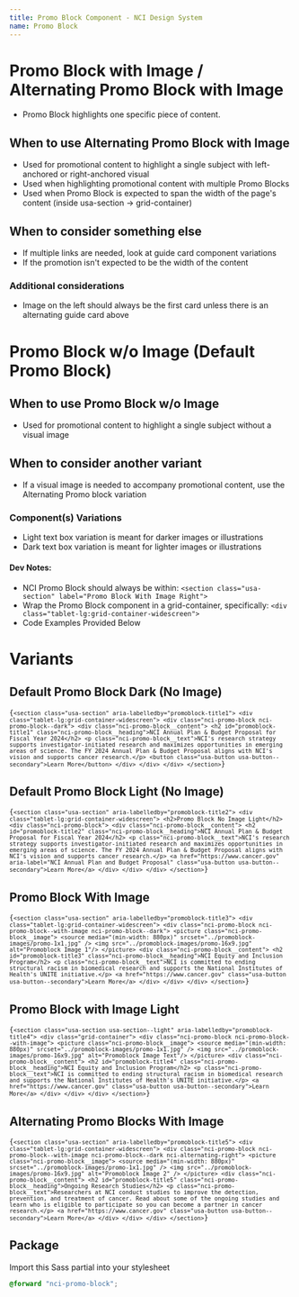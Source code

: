 ```yaml
---
title: Promo Block Component - NCI Design System
name: Promo Block
---
```


# Promo Block with Image / Alternating Promo Block with Image

- Promo Block highlights one specific piece of content.

## When to use Alternating Promo Block with Image

- Used for promotional content to highlight a single subject with left-anchored or right-anchored visual
- Used when highlighting promotional content with multiple Promo Blocks
- Used when Promo Block is expected to span the width of the page's content (inside usa-section -> grid-container)

## When to consider something else

- If multiple links are needed, look at guide card component variations
- If the promotion isn't expected to be the width of the content

### Additional considerations

- Image on the left should always be the first card unless there is an alternating guide card above
  <br />

# Promo Block w/o Image (Default Promo Block)

## When to use Promo Block w/o Image

- Used for promotional content to highlight a single subject without a visual image

## When to consider another variant

- If a visual image is needed to accompany promotional content, use the Alternating Promo block variation

### Component(s) Variations

- Light text box variation is meant for darker images or illustrations
- Dark text box variation is meant for lighter images or illustrations

#### Dev Notes:

- NCI Promo Block should always be within: `<section class="usa-section" label="Promo Block With Image Right">`
- Wrap the Promo Block component in a grid-container, specifically: `<div class="tablet-lg:grid-container-widescreen">`
- Code Examples Provided Below

# Variants

## Default Promo Block Dark (No Image)

<Code className="html">{`
    <section class="usa-section" aria-labelledby="promoblock-title1">
        <div class="tablet-lg:grid-container-widescreen">
            <div class="nci-promo-block nci-promo-block--dark">
                <div class="nci-promo-block__content">
                    <h2 id="promoblock-title1" class="nci-promo-block__heading">NCI Annual Plan & Budget Proposal for Fiscal Year 2024</h2>
                    <p class="nci-promo-block__text">NCI's research strategy supports investigator-initiated research and maximizes opportunities in emerging areas of science. The FY 2024 Annual Plan & Budget Proposal aligns with NCI's vision and supports cancer research.</p>
                    <button class="usa-button usa-button--secondary">Learn More</button>
                </div>
            </div>
        </div>
    </section>
`}</Code>

## Default Promo Block Light (No Image)

<Code className="html">{`
    <section class="usa-section" aria-labelledby="promoblock-title2">
        <div class="tablet-lg:grid-container-widescreen">
            <h2>Promo Block No Image Light</h2>
            <div class="nci-promo-block">
                <div class="nci-promo-block__content">
                    <h2 id="promoblock-title2" class="nci-promo-block__heading">NCI Annual Plan & Budget Proposal for Fiscal Year 2024</h2>
                    <p class="nci-promo-block__text">NCI's research strategy supports investigator-initiated research and maximizes opportunities in emerging areas of science. The FY 2024 Annual Plan & Budget Proposal aligns with NCI's vision and supports cancer research.</p>
                    <a href="https://www.cancer.gov" aria-label="NCI Annual Plan and Budget Proposal" class="usa-button usa-button--secondary">Learn More</a>
                </div>
            </div>
        </div>
    </section>
`}</Code>

## Promo Block With Image

<Code className="html">{`
    <section class="usa-section" aria-labelledby="promoblock-title3">
        <div class="tablet-lg:grid-container-widescreen">
            <div class="nci-promo-block nci-promo-block--with-image nci-promo-block--dark">
                <picture class="nci-promo-block__image">
                    <source
                        media="(min-width: 880px)"
                        srcset="../promoblock-images/promo-1x1.jpg"
                    />
                    <img src="../promoblock-images/promo-16x9.jpg" alt="Promoblock Image 1"/>
                </picture>
                <div class="nci-promo-block__content">
                    <h2 id="promoblock-title3" class="nci-promo-block__heading">NCI Equity and Inclusion Program</h2>
                    <p class="nci-promo-block__text">NCI is committed to ending structural racism in biomedical research and supports the National Institutes of Health's UNITE initiative.</p>
                    <a href="https://www.cancer.gov" class="usa-button usa-button--secondary">Learn More</a>
                </div>
            </div>
        </div>
    </section>
`}</Code>

## Promo Block with Image Light

<Code className="html">{`
    <section class="usa-section usa-section--light" aria-labelledby="promoblock-title4">
        <div class="grid-container">
            <div class="nci-promo-block nci-promo-block--with-image">
                <picture class="nci-promo-block__image">
                    <source
                        media="(min-width: 880px)"
                        srcset="../promoblock-images/promo-1x1.jpg"
                    />
                    <img src="../promoblock-images/promo-16x9.jpg" alt="Promoblock Image Text"/>
                </picture>
                <div class="nci-promo-block__content">
                    <h2 id="promoblock-title4" class="nci-promo-block__heading">NCI Equity and Inclusion Program</h2>
                    <p class="nci-promo-block__text">NCI is committed to ending structural racism in biomedical research and supports the National Institutes of Health's UNITE initiative.</p>
                    <a href="https://www.cancer.gov" class="usa-button usa-button--secondary">Learn More</a>
                </div>
            </div>
        </div>
    </section>
`}</Code>

## Alternating Promo Blocks With Image

<Code className="html">{`
    <section class="usa-section" aria-labelledby="promoblock-title5">
        <div class="tablet-lg:grid-container-widescreen">
            <div class="nci-promo-block nci-promo-block--with-image nci-promo-block--dark nci-alternating-right">
                <picture class="nci-promo-block__image">
                    <source
                        media="(min-width: 880px)"
                        srcset="../promoblock-images/promo-1x1.jpg"
                    />
                    <img src="../promoblock-images/promo-16x9.jpg" alt="Promoblock Image 2" />
                </picture>
                <div class="nci-promo-block__content">
                    <h2 id="promoblock-title5" class="nci-promo-block__heading">Ongoing Research Studies</h2>
                    <p class="nci-promo-block__text">Researchers at NCI conduct studies to improve the detection, prevention, and treatment of cancer. Read about some of the ongoing studies and learn who is eligible to participate so you can become a partner in cancer research.</p>
                    <a href="https://www.cancer.gov" class="usa-button usa-button--secondary">Learn More</a>
                </div>
            </div>
        </div>
    </section>
`}</Code>

## Package

Import this Sass partial into your stylesheet

```scss nopreview
@forward "nci-promo-block";
```
